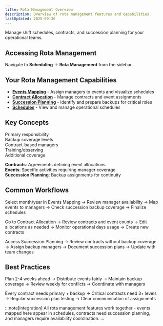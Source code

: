 ```yaml
---
title: Rota Management Overview
description: Overview of rota management features and capabilities
lastUpdated: 2025-09-30
---
```



Manage shift schedules, contracts, and succession planning for your operational teams.

## Accessing Rota Management

Navigate to **Scheduling** → **Rota Management** from the sidebar.

## Your Rota Management Capabilities

- **[Events Mapping](./events-mapping)** - Assign managers to events and visualize schedules
- **[Contract Allocation](./contract-allocation)** - Manage contracts and event assignments  
- **[Succession Planning](./succession-planning)** - Identify and prepare backups for critical roles
- **[Schedules](../schedules)** - View and manage operational schedules

## Key Concepts

<Accordion>
  <AccordionItem title="Manager Roles">
    <p>
      <Badge text="1st Manager" variant="success" /> Primary responsibility<br/>
      <Badge text="2nd-6th Manager" variant="caution" /> Backup coverage levels<br/>
      <Badge text="Day Rate" variant="note" /> Contract-based managers<br/>
      <Badge text="Shadower" variant="tip" /> Training/observing<br/>
      <Badge text="Support Manager" variant="note" /> Additional coverage
    </p>
  </AccordionItem>
  <AccordionItem title="Operational Elements">
    <p>
      <strong>Contracts</strong>: Agreements defining event allocations<br/>
      <strong>Events</strong>: Specific activities requiring manager coverage<br/>
      <strong>Succession Planning</strong>: Backup assignments for continuity
    </p>
  </AccordionItem>
</Accordion>

## Common Workflows

<Accordion>
  <AccordionItem title="Planning Monthly Schedules">
    <p>
      Select month/year in Events Mapping → Review manager availability → Map events to managers → Check succession backup coverage → Finalize schedules
    </p>
  </AccordionItem>
  <AccordionItem title="Managing Contract Allocations">
    <p>
      Go to Contract Allocation → Review contracts and event counts → Edit allocations as needed → Monitor operational days usage → Create new contracts
    </p>
  </AccordionItem>
  <AccordionItem title="Ensuring Operational Continuity">
    <p>
      Access Succession Planning → Review contracts without backup coverage → Assign backup managers → Document succession plans → Update with team changes
    </p>
  </AccordionItem>
</Accordion>

## Best Practices

<Accordion>
  <AccordionItem title="Planning & Balance">
    <p>
      Plan 2-4 weeks ahead → Distribute events fairly → Maintain backup coverage → Review weekly for conflicts → Coordinate with managers
    </p>
  </AccordionItem>
  <AccordionItem title="Coverage Standards">
    <p>
      Every contract needs primary + backup → Critical contracts need 3+ levels → Regular succession plan testing → Clear communication of assignments
    </p>
  </AccordionItem>
</Accordion>

:::note[Integration]
All rota management features work together - events mapped here appear in schedules, contracts need succession planning, and managers require availability coordination.
:::